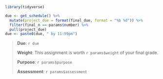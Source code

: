 ```r
library(tidyverse)

due <- get_schedule() %>%
  mutate(project_due = format(final_due, format = "%b %d")) %>%
  filter(final_n == params$number) %>%
  pull(project_due)
due <- paste0(due, " by 11:59pm")
```

> **Due**: `r due`
>
> **Weight**: This assignment is worth `r params$weight` of your final grade.
>
> **Purpose**: `r params$purpose`
>
> **Assessment**: `r params$assessment`
